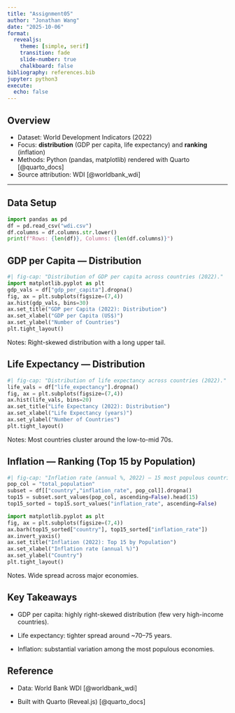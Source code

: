 ```yaml
---
title: "Assignment05"
author: "Jonathan Wang"
date: "2025-10-06"
format:
  revealjs:
    theme: [simple, serif]
    transition: fade 
    slide-number: true
    chalkboard: false
bibliography: references.bib
jupyter: python3
execute:
  echo: false 
---
```


## Overview

- Dataset: World Development Indicators (2022)
- Focus: **distribution** (GDP per capita, life expectancy) and **ranking** (inflation)
- Methods: Python (pandas, matplotlib) rendered with Quarto [@quarto_docs]
- Source attribution: WDI [@worldbank_wdi]

---

## Data Setup
```python
import pandas as pd
df = pd.read_csv("wdi.csv")
df.columns = df.columns.str.lower()
print(f"Rows: {len(df)}, Columns: {len(df.columns)}")
```

## GDP per Capita — Distribution
```python
#| fig-cap: "Distribution of GDP per capita across countries (2022)."
import matplotlib.pyplot as plt
gdp_vals = df["gdp_per_capita"].dropna()
fig, ax = plt.subplots(figsize=(7,4))
ax.hist(gdp_vals, bins=30)
ax.set_title("GDP per Capita (2022): Distribution")
ax.set_xlabel("GDP per Capita (US$)")
ax.set_ylabel("Number of Countries")
plt.tight_layout()
```
Notes: 
Right-skewed distribution with a long upper tail.

## Life Expectancy — Distribution
```python
#| fig-cap: "Distribution of life expectancy across countries (2022)."
life_vals = df["life_expectancy"].dropna()
fig, ax = plt.subplots(figsize=(7,4))
ax.hist(life_vals, bins=20)
ax.set_title("Life Expectancy (2022): Distribution")
ax.set_xlabel("Life Expectancy (years)")
ax.set_ylabel("Number of Countries")
plt.tight_layout()
```
Notes: 
Most countries cluster around the low-to-mid 70s.

## Inflation — Ranking (Top 15 by Population)
```python
#| fig-cap: "Inflation rate (annual %, 2022) — 15 most populous countries."
pop_col = "total_population"
subset = df[["country","inflation_rate", pop_col]].dropna()
top15 = subset.sort_values(pop_col, ascending=False).head(15)
top15_sorted = top15.sort_values("inflation_rate", ascending=False)

import matplotlib.pyplot as plt
fig, ax = plt.subplots(figsize=(7,4))
ax.barh(top15_sorted["country"], top15_sorted["inflation_rate"])
ax.invert_yaxis()
ax.set_title("Inflation (2022): Top 15 by Population")
ax.set_xlabel("Inflation rate (annual %)")
ax.set_ylabel("Country")
plt.tight_layout()
```
Notes.
Wide spread across major economies.


## Key Takeaways

- GDP per capita: highly right-skewed distribution (few very high-income countries).

- Life expectancy: tighter spread around ~70–75 years.

- Inflation: substantial variation among the most populous economies.

## Reference

- Data: World Bank WDI [@worldbank_wdi]

- Built with Quarto (Reveal.js) [@quarto_docs]